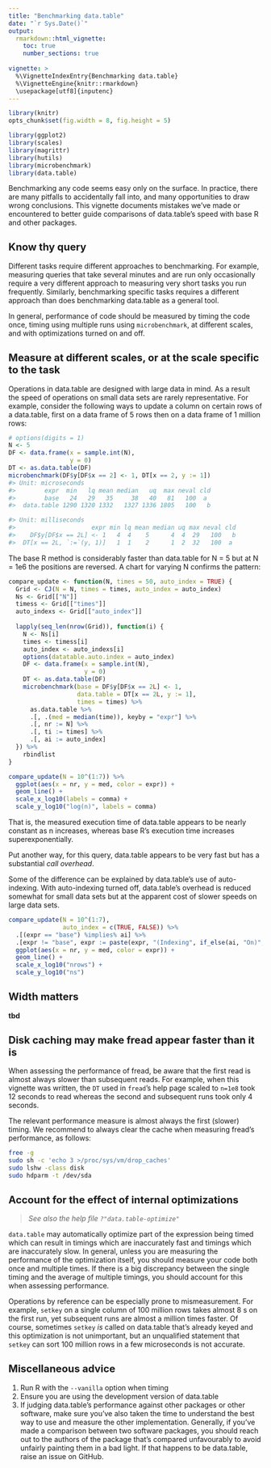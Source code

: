 ```yaml
---
title: "Benchmarking data.table"
date: "`r Sys.Date()`"
output:
  rmarkdown::html_vignette:
    toc: true
    number_sections: true
    
vignette: >
  %\VignetteIndexEntry{Benchmarking data.table}
  %\VignetteEngine{knitr::rmarkdown}
  \usepackage[utf8]{inputenc}
---
```


<style>
h2 {
    font-size: 20px;
}
</style>

```r
library(knitr)
opts_chunk$set(fig.width = 8, fig.height = 5)
```

```r
library(ggplot2)
library(scales)
library(magrittr)
library(hutils)
library(microbenchmark)
library(data.table)

```

Benchmarking any code seems easy only on the surface. In practice, there are many pitfalls to accidentally fall into, and many opportunities to draw wrong conclusions. This vignette documents mistakes we've made or encountered to better guide comparisons of data.table's speed with base R and other packages. 

## Know thy query
Different tasks require different approaches to benchmarking. For example, measuring queries that take several minutes and are run only occasionally require a very different approach to measuring very short tasks you run frequently. Similarly, benchmarking specific tasks requires a different approach than does benchmarking data.table as a general tool.

In general, performance of code should be measured by timing the code once, timing using multiple runs using `microbenchmark`, at different scales, and with optimizations turned on and off.

## Measure at different scales, or at the scale specific to the task
Operations in data.table are designed with large data in mind. As a result the speed of operations on small data sets are rarely representative. For example, consider the following ways to update a column on certain rows of a data.table, first on a data frame of 5 rows then on a data frame of 1 million rows:

```r
# options(digits = 1)
N <- 5
DF <- data.frame(x = sample.int(N), 
                 y = 0)
DT <- as.data.table(DF)
microbenchmark(DF$y[DF$x == 2] <- 1, DT[x == 2, y := 1])
#> Unit: microseconds
#>        expr  min   lq mean median   uq  max neval cld
#>        base   24   29   35     38   40   81   100  a 
#>  data.table 1290 1320 1332   1327 1336 1805   100   b
```

```r
#> Unit: milliseconds
#>                     expr min lq mean median uq max neval cld
#>    DF$y[DF$x == 2L] <- 1   4  4    5      4  4  29   100   b
#>  DT[x == 2L, `:=`(y, 1)]   1  1    2      1  2  32   100  a 
```

The base R method is considerably faster than data.table for N = 5 but at N = 1e6 the positions are reversed. A chart for varying N confirms the pattern:

```r
compare_update <- function(N, times = 50, auto_index = TRUE) {
  Grid <- CJ(N = N, times = times, auto_index = auto_index)
  Ns <- Grid[["N"]]
  timess <- Grid[["times"]]
  auto_indexs <- Grid[["auto_index"]]
  
  lapply(seq_len(nrow(Grid)), function(i) {
    N <- Ns[i]
    times <- timess[i]
    auto_index <- auto_indexs[i]
    options(datatable.auto.index = auto_index)
    DF <- data.frame(x = sample.int(N), 
                     y = 0)
    DT <- as.data.table(DF)
    microbenchmark(base = DF$y[DF$x == 2L] <- 1,
                   data.table = DT[x == 2L, y := 1],
                   times = times) %>%
      as.data.table %>%
      .[, .(med = median(time)), keyby = "expr"] %>%
      .[, nr := N] %>%
      .[, ti := times] %>%
      .[, ai := auto_index]
  }) %>% 
    rbindlist
}

compare_update(N = 10^(1:7)) %>%
  ggplot(aes(x = nr, y = med, color = expr)) + 
  geom_line() + 
  scale_x_log10(labels = comma) + 
  scale_y_log10("log(n)", labels = comma)
```

That is, the measured execution time of data.table appears to be nearly constant as n increases, whereas base R's execution time increases superexponentially. 

Put another way, for this query, data.table appears to be very fast but has a substantial *call overhead*. 

Some of the difference can be explained by data.table's use of auto-indexing. With auto-indexing turned off, data.table's overhead is reduced somewhat for small data sets but at the apparent cost of slower speeds on large data sets.

```r
compare_update(N = 10^(1:7), 
               auto_index = c(TRUE, FALSE)) %>%
  .[(expr == "base") %implies% ai] %>%
  .[expr != "base", expr := paste(expr, "(Indexing", if_else(ai, "On)", "Off)"))] %>%
  ggplot(aes(x = nr, y = med, color = expr)) + 
  geom_line() + 
  scale_x_log10("nrows") + 
  scale_y_log10("ns")
```

## Width matters
**tbd**

## Disk caching may make fread appear faster than it is
When assessing the performance of fread, be aware that the first read is almost always slower than subsequent reads. For example, when this vignette was written, the `DT` used in `fread`'s help page scaled to `n=1e8` took 12 seconds to read whereas the second and subsequent runs took only 4 seconds. 

The relevant performance measure is almost always the first (slower) timing. We recommend to always clear the cache when measuring fread's performance, as follows:

```sh
free -g
sudo sh -c 'echo 3 >/proc/sys/vm/drop_caches'
sudo lshw -class disk
sudo hdparm -t /dev/sda
```

## Account for the effect of internal optimizations
> *See also the help file `?"data.table-optimize"`*

`data.table` may automatically optimize part of the expression being timed which can result in timings which are inaccurately fast and timings which are inaccurately slow. In general, unless you are measuring the performance of the optimization itself, you should measure your code both once and multiple times. If there is a big discrepancy between the single timing and the average of multiple timings, you should account for this when assessing performance.

Operations by reference can be especially prone to mismeasurement. For example, `setkey` on a single column of 100 million rows takes almost 8 s on the first run, yet subsequent runs are almost a million times faster. Of course, sometimes `setkey` *is* called on data.table that's already keyed and this optimization is not unimportant, but an unqualified statement that `setkey` can sort 100 million rows in a few microseconds is not accurate.

## Miscellaneous advice

1. Run R with the `--vanilla` option when timing
2. Ensure you are using the development version of data.table
3. If judging data.table's performance against other packages or other software, make sure you've also taken the time to understand the best way to use and measure the other implementation. Generally, if you've made a comparison between two software packages, you should reach out to the authors of the package that's compared unfavourably to avoid unfairly painting them in a bad light. If that happens to be data.table, raise an issue on GitHub.




